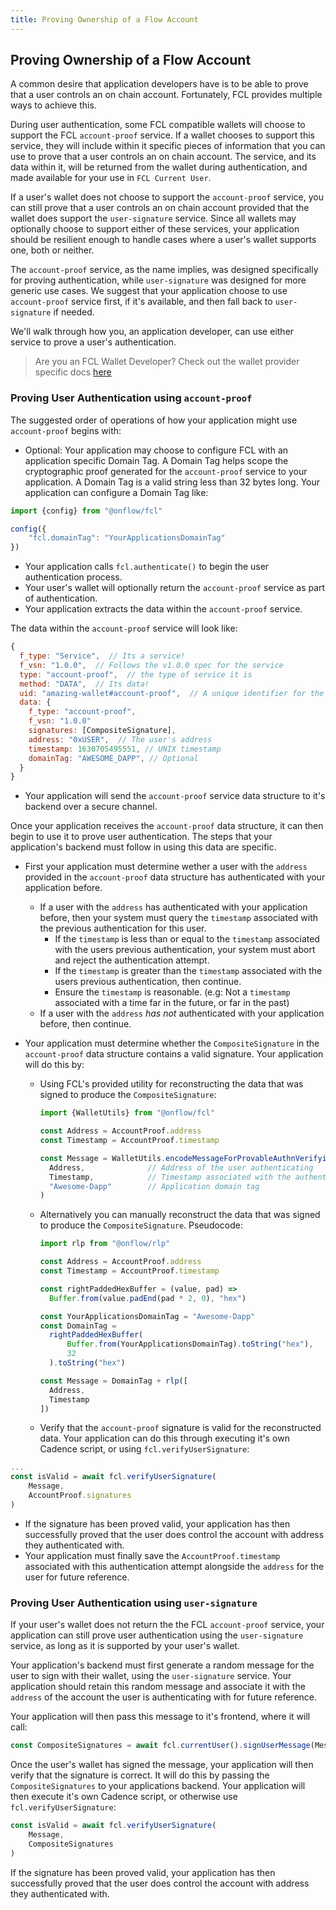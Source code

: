 ```yaml
---
title: Proving Ownership of a Flow Account
---
```


## Proving Ownership of a Flow Account

A common desire that application developers have is to be able to prove that a
user controls an on chain account. Fortunately, FCL provides multiple ways to
achieve this.

During user authentication, some FCL compatible wallets will choose to support
the FCL `account-proof` service. If a wallet chooses to support this service,
they will include within it specific pieces of information that you can use to
prove that a user controls an on chain account. The service, and its data within
it, will be returned from the wallet during authentication, and made available
for your use in `FCL Current User`. 

If a user's wallet does not choose to support the `account-proof` service, you
can still prove that a user controls an on chain account provided that the
wallet does support the `user-signature` service. Since all wallets may
optionally choose to support either of these services, your application should
be resilient enough to handle cases where a user's wallet supports one, both or
neither.

The `account-proof` service, as the name implies, was designed specifically for
proving authentication, while `user-signature` was designed for more generic use
cases. We suggest that your application choose to use `account-proof` service
first, if it's available, and then fall back to `user-signature` if needed.

We'll walk through how you, an application developer, can use either service to
prove a user's authentication.

> Are you an FCL Wallet Developer? Check out the wallet provider specific docs
[here](https://github.com/onflow/fcl-js/tree/master/packages/fcl/src/wallet-provider-spec/provable-authn.md)

### Proving User Authentication using `account-proof`

The suggested order of operations of how your application might use
`account-proof` begins with:

- Optional: Your application may choose to configure FCL with an application
  specific Domain Tag. A Domain Tag helps scope the cryptographic proof
  generated for the `account-proof` service to your application. A Domain Tag is
  a valid string less than 32 bytes long. Your application can configure a
  Domain Tag like:

```javascript
import {config} from "@onflow/fcl"

config({
    "fcl.domainTag": "YourApplicationsDomainTag"
})
```

- Your application calls `fcl.authenticate()` to begin the user authentication
  process.
- Your user's wallet will optionally return the `account-proof` service as part
  of authentication.
- Your application extracts the data within the `account-proof` service.

The data within the `account-proof` service will look like:

```javascript
{
  f_type: "Service",  // Its a service!
  f_vsn: "1.0.0",  // Follows the v1.0.0 spec for the service
  type: "account-proof",  // the type of service it is
  method: "DATA",  // Its data!
  uid: "amazing-wallet#account-proof",  // A unique identifier for the service            
  data: {
    f_type: "account-proof",
    f_vsn: "1.0.0"
    signatures: [CompositeSignature],
    address: "0xUSER",  // The user's address
    timestamp: 1630705495551, // UNIX timestamp
    domainTag: "AWESOME_DAPP", // Optional
  }         
}
```

- Your application will send the `account-proof` service data structure to it's
  backend over a secure channel.

Once your application receives the `account-proof` data structure, it can then
begin to use it to prove user authentication. The steps that your application's
backend must follow in using this data are specific.

- First your application must determine wether a user with the `address`
  provided in the `account-proof` data structure has authenticated with your
  application before.
    - If a user with the `address` has authenticated with your application
      before, then your system must query the `timestamp` associated with the
      previous authentication for this user.
        - If the `timestamp` is less than or equal to the `timestamp` associated
          with the users previous authentication, your system must abort and
          reject the authentication attempt.
        - If the `timestamp` is greater than the `timestamp` associated with the
          users previous authentication, then continue.
        - Ensure the `timestamp` is reasonable. (e.g: Not a `timestamp`
          associated with a time far in the future, or far in the past)
    - If a user with the `address` _has not_ authenticated with your application
      before, then continue.

- Your application must determine whether the `CompositeSignature` in the
  `account-proof` data structure contains a valid signature. Your application
  will do this by:
    - Using FCL's provided utility for reconstructing the data that was signed
    to produce the `CompositeSignature`:

      ```javascript 
      import {WalletUtils} from "@onflow/fcl"

      const Address = AccountProof.address 
      const Timestamp = AccountProof.timestamp

      const Message = WalletUtils.encodeMessageForProvableAuthnVerifying(
        Address,              // Address of the user authenticating
        Timestamp,            // Timestamp associated with the authentication
        "Awesome-Dapp"        // Application domain tag  
      )
      ```

    - Alternatively you can manually reconstruct the data that was signed to produce the
      `CompositeSignature`. Pseudocode:

      ```javascript
      import rlp from "@onflow/rlp"

      const Address = AccountProof.address
      const Timestamp = AccountProof.timestamp

      const rightPaddedHexBuffer = (value, pad) =>
        Buffer.from(value.padEnd(pad * 2, 0), "hex")

      const YourApplicationsDomainTag = "Awesome-Dapp"
      const DomainTag = 
        rightPaddedHexBuffer(
            Buffer.from(YourApplicationsDomainTag).toString("hex"), 
            32
        ).toString("hex")

      const Message = DomainTag + rlp([ 
        Address,
        Timestamp
      ])
      ```

  - Verify that the `account-proof` signature is valid for the reconstructed
    data. Your application can do this through executing it's own Cadence
    script, or using `fcl.verifyUserSignature`:

```javascript
...
const isValid = await fcl.verifyUserSignature(
    Message,
    AccountProof.signatures
)
```

- If the signature has been proved valid, your application has then successfully
  proved that the user does control the account with address they authenticated
  with.
- Your application must finally save the `AccountProof.timestamp` associated
  with this authentication attempt alongside the `address` for the user for
  future reference.

### Proving User Authentication using `user-signature`

If your user's wallet does not return the the FCL `account-proof` service, your
application can still prove user authentication using the `user-signature`
service, as long as it is supported by your user's wallet.

Your application's backend must first generate a random message for the user to
sign with their wallet, using the `user-signature` service. Your application
should retain this random message and associate it with the `address` of the
account the user is authenticating with for future reference.

Your application will then pass this message to it's frontend, where it will
call:

```javascript
const CompositeSignatures = await fcl.currentUser().signUserMessage(Message)
```

Once the user's wallet has signed the message, your application will then verify
that the signature is correct. It will do this by passing the
`CompositeSignatures` to your applications backend. Your application will then
execute it's own Cadence script, or otherwise use `fcl.verifyUserSignature`:

```javascript
const isValid = await fcl.verifyUserSignature(
    Message,
    CompositeSignatures
)
```

If the signature has been proved valid, your application has then successfully
proved that the user does control the account with address they authenticated
with.
